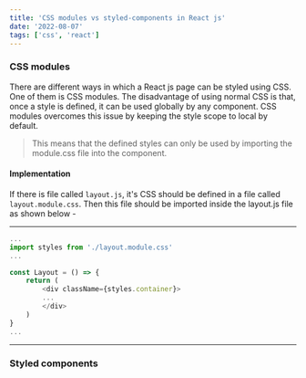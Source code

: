```yaml
---
title: 'CSS modules vs styled-components in React js'
date: '2022-08-07'
tags: ['css', 'react']
---
```


### CSS modules

There are different ways in which a React js page can be styled using CSS. One of them is CSS modules. The disadvantage of using normal CSS is that, once a style is defined, it can be used globally by any component. CSS modules overcomes this issue by keeping the style scope to local by default.

> This means that the defined styles can only be used by importing the module.css file into the component.

#### Implementation

If there is file called `layout.js`, it's CSS should be defined in a file called `layout.module.css`. Then this file should be imported inside the layout.js file as shown below -

---

```javascript
...
import styles from './layout.module.css'
...

const Layout = () => {
    return (
        <div className={styles.container}>
        ...
        </div>
    )
}
...

```

---

### Styled components

```

```
